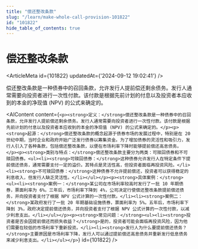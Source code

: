 ```yaml
---
title: "偿还整改条款"
slug: "/learn/make-whole-call-provision-101822"
id: "101822"
hide_table_of_contents: true
---
```



# 偿还整改条款

<ArticleMeta id={101822} updatedAt={'2024-09-12 19:02:41'} />
<div className='border-solid border-b border-t-0 my-4 border-[var(--ifm-color-gray-300)]' />

偿还整改条款是一种债券中的召回条款，允许发行人提前偿还剩余债务。发行人通常需要向投资者进行一次性付款。该付款是根据先前计划的付息以及投资者本应收到的本金的净现值 (NPV) 的公式来确定的。

<AIContent content={`<p><strong>定义：</strong>偿还整改条款是一种债券中的召回条款，允许发行人提前偿还剩余债务。发行人通常需要向投资者进行一次性付款。该付款是根据先前计划的付息以及投资者本应收到的本金的净现值 (NPV) 的公式来确定的。</p><p><strong>起源：</strong>偿还整改条款的概念起源于债券市场的发展过程中，特别是在 20 世纪中期，当时企业和政府开始广泛发行债券以筹集资金。为了增加债券的灵活性和吸引力，发行人引入了各种条款，包括偿还整改条款，以便在市场利率下降时能够提前偿还高息债务。</p><p><strong>类别与特点：</strong>偿还整改条款主要分为两类：可赎回债券和不可赎回债券。<ul><li><strong>可赎回债券：</strong>这种债券允许发行人在特定条件下提前偿还债务，通常需要支付一定的溢价。其特点是灵活性高，但投资者面临再投资风险。</li><li><strong>不可赎回债券：</strong>这种债券不允许提前偿还，投资者可以获得稳定的利息收入，但发行人缺乏灵活性。</li></ul></p><p><strong>具体案例：</strong><ul><li><strong>案例一：</strong>某公司在市场利率较高时发行了一批 10 年期债券，票面利率为 6%。三年后，市场利率下降到 4%，公司决定行使偿还整改条款提前偿还债务，并向投资者支付了根据 NPV 公式计算的一次性付款。</li><li><strong>案例二：</strong>某政府发行了一批 20 年期基础设施债券，票面利率为 5%。五年后，市场利率下降到 3%，政府决定提前偿还债务，并向投资者支付了根据 NPV 公式计算的一次性付款，以减少利息支出。</li></ul></p><p><strong>常见问题：</strong><ul><li><strong>投资者是否会因提前偿还而损失收益？</strong>是的，投资者可能会面临再投资风险，因为他们需要在较低的市场利率下重新投资。</li><li><strong>发行人为什么要提前偿还债务？</strong>主要原因是市场利率下降，发行人可以通过提前偿还高息债务并重新发行低息债务来减少利息支出。</li></ul></p>`} id={101822} />
